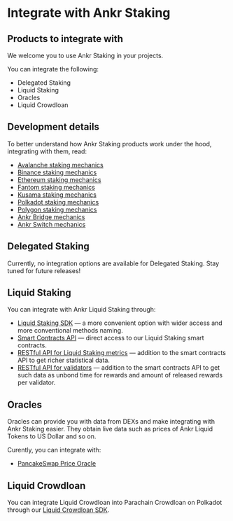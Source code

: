 # Integrate with Ankr Staking

## Products to integrate with
We welcome you to use Ankr Staking in your projects.

You can integrate the following:
* Delegated Staking
* Liquid Staking
* Oracles
* Liquid Crowdloan

## Development details
To better understand how Ankr Staking products work under the hood, integrating with them, read:
* [Avalanche staking mechanics](/staking-for-developers/dev-details/avax-liquid-staking-mechanics/)
* [Binance staking mechanics](/staking-for-developers/dev-details/bnb-liquid-staking-mechanics/)
* [Ethereum staking mechanics](/staking-for-developers/dev-details/eth-liquid-staking-mechanics/)
* [Fantom staking mechanics](/staking-for-developers/dev-details/ftm-liquid-staking-mechanics/)
* [Kusama staking mechanics](/staking-for-developers/dev-details/ksm-liquid-staking-mechanics/)
* [Polkadot staking mechanics](/staking-for-developers/dev-details/dot-liquid-staking-mechanics/)
* [Polygon staking mechanics](/staking-for-developers/dev-details/matic-liquid-staking-mechanics/)
* [Ankr Bridge mechanics](/staking-for-developers/dev-details/bridge-mechanics/)
* [Ankr Switch mechanics](/staking-for-developers/dev-details/switch-mechanics/)

## Delegated Staking
Currently, no integration options are available for Delegated Staking. Stay tuned for future releases!

## Liquid Staking 
You can integrate with Ankr Liquid Staking through:  
* [Liquid Staking SDK](/staking-for-developers/sdk/liquid-staking-sdk/) — a more convenient option with wider access and more conventional methods naming.
* [Smart Contracts API](/staking-for-developers/smart-contract-api/overview/) — direct access to our Liquid Staking smart contracts.
* [RESTful API for Liquid Staking metrics](/staking-for-developers/restful-api/staking-metrics/) — addition to the smart contracts API to get richer statistical data.
* [RESTful API for validators](/staking-for-developers/restful-api/validator-api/) — addition to the smart contracts API to get such data as unbond time for rewards and amount of released rewards per validator.

## Oracles 
Oracles can provide you with data from DEXs and make integrating with Ankr Staking easier.
They obtain live data such as prices of Ankr Liquid Tokens to US Dollar and so on.

Curently, you can integrate with:
* [PancakeSwap Price Oracle](/staking-for-developers/oracles/pancakeswap-oracle/)

## Liquid Crowdloan
You can integrate Liquid Crowdloan into Parachain Crowdloan on Polkadot through our [Liquid Crowdloan SDK](/staking-for-developers/sdk/liquid-crowdloan-sdk/).

